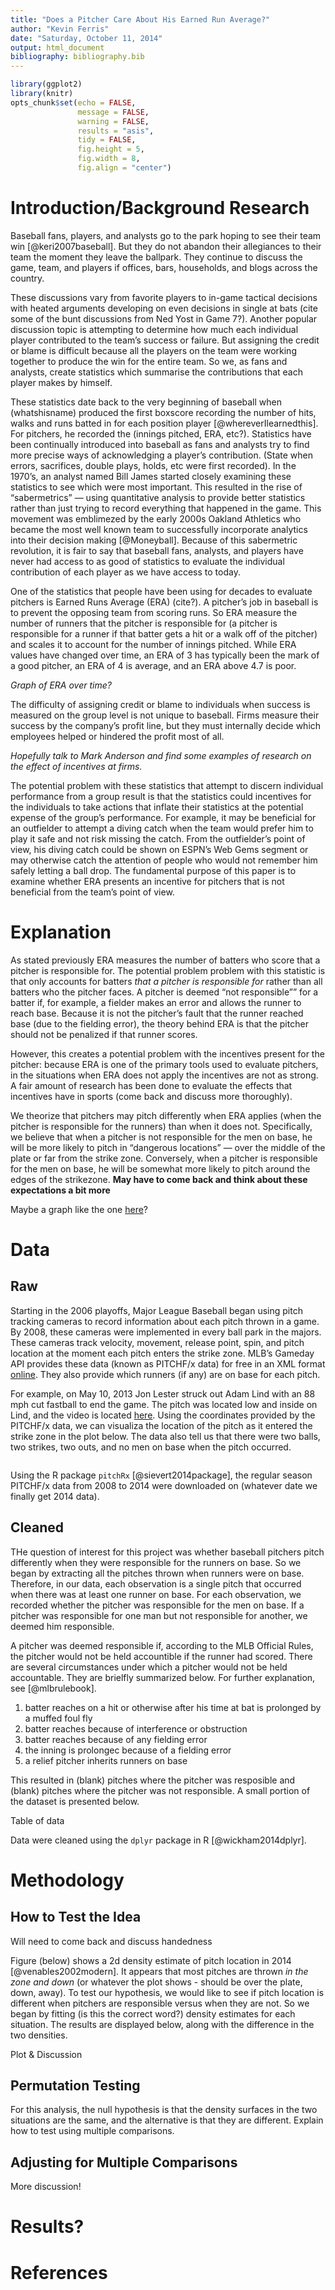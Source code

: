 ```yaml
---
title: "Does a Pitcher Care About His Earned Run Average?"
author: "Kevin Ferris"
date: "Saturday, October 11, 2014"
output: html_document
bibliography: bibliography.bib
---
```


```r
library(ggplot2)
library(knitr)
opts_chunk$set(echo = FALSE, 
               message = FALSE, 
               warning = FALSE, 
               results = "asis", 
               tidy = FALSE, 
               fig.height = 5, 
               fig.width = 8, 
               fig.align = "center")
```


# Introduction/Background Research

Baseball fans, players, and analysts go to the park hoping to see their team win [@keri2007baseball].  But they do not abandon their allegiances to their team the moment they leave the ballpark.  They continue to discuss the game, team, and players if offices, bars, households, and blogs across the country.

These discussions vary from favorite players to in-game tactical decisions with heated arguments developing on even decisions in single at bats (cite some of the bunt discussions from Ned Yost in Game 7?).  Another popular discussion topic is attempting to determine how much each individual player contributed to the team's success or failure.  But assigning the credit or blame is difficult because all the players on the team were working together to produce the win for the entire team.  So we, as fans and analysts, create statistics which summarise the contributions that each player makes by himself.

These statistics date back to the very beginning of baseball when (whatshisname) produced the first boxscore recording the number of hits, walks and runs batted in for each position player [@whereverIlearnedthis].  For pitchers, he recorded the (innings pitched, ERA, etc?).  Statistics have been continually introduced into baseball as fans and analysts try to find more  precise ways of acknowledging a player's contribution.  (State when errors, sacrifices, double plays, holds, etc were first recorded).  In the 1970's, an analyst named Bill James started closely examining these statistics to see which were most important.  This resulted in the rise of "sabermetrics" --- using quantitative analysis to provide better statistics rather than just trying to record everything that happened in the game.  This movement was emblimezed by the early 2000s Oakland Athletics who became the most well known team to successfully incorporate analytics into their decision making [@Moneyball].  Because of this sabermetric revolution, it is fair to say that baseball fans, analysts, and players have never had access to as good of statistics to evaluate the individual contribution of each player as we have access to today.  

One of the statistics that people have been using for decades to evaluate pitchers is Earned Runs Average (ERA) (cite?).  A pitcher's job in baseball is to prevent the opposing team from scoring runs.  So ERA measure the number of runners that the pitcher is responsible for (a pitcher is responsible for a runner if that batter gets a hit or a walk off of the pitcher) and scales it to account for the number of innings pitched.  While ERA values have changed over time, an ERA of 3 has typically been the mark of a good pitcher, an ERA of 4 is average, and an ERA above 4.7 is poor.

*Graph of ERA over time?*

The difficulty of assigning credit or blame to individuals when success is measured on the group level is not unique to baseball.  Firms measure their success by the company's profit line, but they must internally decide which employees helped or hindered the profit most of all.

*Hopefully talk to Mark Anderson and find some examples of research on the effect of incentives at firms.*

The potential problem with these statistics that attempt to discern individual performance from a group result is that the statistics could incentives for the individuals to take actions that inflate their statistics at the potential expense of the group's performance.  For example, it may be beneficial for an outfielder to attempt a diving catch when the team would prefer him to play it safe and not risk missing the catch.  From the outfielder's point of view, his diving catch could be shown on ESPN's Web Gems segment or may otherwise catch the attention of people who would not remember him safely letting a ball drop.  The fundamental purpose of this paper is to examine whether ERA presents an incentive for pitchers that is not beneficial from the team's point of view.

# Explanation

As stated previously ERA measures the number of batters who score that a pitcher is responsible for.  The potential problem problem with this statistic is that only accounts for batters *that a pitcher is responsible for* rather than all batters who the pitcher faces.  A pitcher is deemed "not responsible"" for a batter if, for example, a fielder makes an error and allows the runner to reach base.  Because it is not the pitcher's fault that the runner reached base (due to the fielding error), the theory behind ERA is that the pitcher should not be penalized if that runner scores.  

However, this creates a potential problem with the incentives present for the pitcher: because ERA is one of the primary tools used to evaluate pitchers, in the situations when ERA does not apply the incentives are not as strong.  A fair amount of research has been done to evaluate the effects that incentives have in sports (come back and discuss more thoroughly).

We theorize that pitchers may pitch differently when ERA applies (when the pitcher is responsible for the runners) than when it does not.  Specifically, we believe that when a pitcher is not responsible for the men on base, he will be more likely to pitch in "dangerous locations" --- over the middle of the plate or far from the strike zone.  Conversely, when a pitcher is responsible for the men on base, he will be somewhat more likely to pitch around the edges of the strikezone. **May have to come back and think about these expectations a bit more**

Maybe a graph like the one [here](http://chessa015.github.io/575_Presentation/#12)?

# Data

## Raw 

Starting in the 2006 playoffs, Major League Baseball began using pitch tracking cameras to record information about each pitch thrown in a game.  By 2008, these cameras were implemented in every ball park in the majors.  These cameras track velocity, movement, release point, spin, and pitch location at the moment each pitch enters the strike zone.  MLB's Gameday API provides these data (known as PITCHF/x data) for free in an XML format [online](http://gd2.mlb.com/components/game/mlb/).  They also provide which runners (if any) are on base for each pitch.

For example, on May 10, 2013 Jon Lester struck out Adam Lind with an 88 mph cut fastball to end the game.  The pitch was located low and inside on Lind, and the video is located [here](http://m.mlb.com/video/?content_id=27002963&topic_id=6479266).  Using the coordinates provided by the PITCHF/x data, we can visualiza the location of the pitch as it entered the strike zone in the plot below.  The data also tell us that there were two balls, two strikes, two outs, and no men on base when the pitch occurred.

```r

```

Using the R package `pitchRx` [@sievert2014package], the regular season PITCHF/x data from 2008 to 2014 were downloaded on (whatever date we finally get 2014 data).

## Cleaned

THe question of interest for this project was whether baseball pitchers pitch differently when they were responsible for the runners on base.  So we began by extracting all the pitches thrown when runners were on base.  Therefore, in our data, each observation is a single pitch that occurred when there was at least one runner on base.  For each observation, we recorded whether the pitcher was responsible for the men on base.  If a pitcher was responsible for one man but not responsible for another, we deemed him responsible.

A pitcher was deemed responsible if, according to the MLB Official Rules, the pitcher would not be held accountible if the runner had scored.  There are several circumstances under which a pitcher would not be held accountable.  They are brielfly summarized below.  For further explanation, see [@mlbrulebook].

1) batter reaches on a hit or otherwise after his time at bat is prolonged by a muffed foul fly
2) batter reaches because of interference or obstruction
3) batter reaches because of any fielding error
4) the inning is prolongec because of a fielding error
5) a relief pitcher inherits runners on base

This resulted in (blank) pitches where the pitcher was resposible and (blank) pitches where the pitcher was not responsible.  A small portion of the dataset is presented below.  

Table of data

Data were cleaned using the `dplyr` package in R [@wickham2014dplyr].

# Methodology

## How to Test the Idea

Will need to come back and discuss handedness

Figure (below) shows a 2d density estimate of pitch location in 2014 [@venables2002modern].  It appears that most pitches are thrown *in the zone and down* (or whatever the plot shows - should be over the plate, down, away).  To test our hypothesis, we would like to see if pitch location is different when pitchers are responsible versus when they are not.  So we began by fitting (is this the correct word?) density estimates for each situation.  The results are displayed below, along with the difference in the two densities.

Plot & Discussion

## Permutation Testing

For this analysis, the null hypothesis is that the density surfaces in the two situations are the same, and the alternative is that they are different.  Explain how to test using multiple comparisons.

## Adjusting for Multiple Comparisons

More discussion!

# Results?

# References










